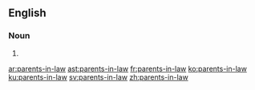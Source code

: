 ==English==

===Noun===
{{head|en|plural}}

# {{plural of|parent-in-law|lang=en|nocat=1}}

[[ar:parents-in-law]]
[[ast:parents-in-law]]
[[fr:parents-in-law]]
[[ko:parents-in-law]]
[[ku:parents-in-law]]
[[sv:parents-in-law]]
[[zh:parents-in-law]]